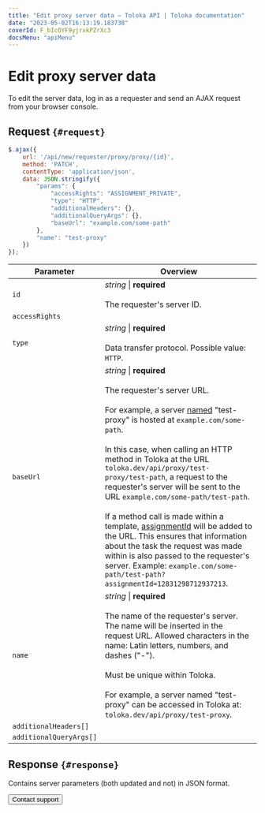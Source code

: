 ```yaml
---
title: "Edit proxy server data — Toloka API | Toloka documentation"
date: "2023-05-02T16:13:19.183738"
coverId: F_bIcOYF9yjrxkPZrXc3
docsMenu: "apiMenu"
---
```



# Edit proxy server data

To edit the server data, log in as a requester and send an AJAX request from your browser console.

## Request `{#request}`

```js
$.ajax({
    url: '/api/new/requester/proxy/proxy/{id}',
    method: 'PATCH',
    contentType: 'application/json',
    data: JSON.stringify({
        "params": {
            "accessRights": "ASSIGNMENT_PRIVATE",
            "type": "HTTP",
            "additionalHeaders": {},
            "additionalQueryArgs": {},
            "baseUrl": "example.com/some-path"
        },
        "name": "test-proxy"
    })
});
```

Parameter | Overview
----- | -----
`id` | _string_ \| **required**<br/><br/>The requester's server ID.
`accessRights` | <HttpproxyEditTable1/>
`type` | _string_ \| **required**<br/><br/>Data transfer protocol. Possible value: `HTTP`.
`baseUrl` | _string_ \| **required**<br/><br/>The requester's server URL.<br/><br/>For example, a server [named](#name) "test-proxy" is hosted at `example.com/some-path`.<br/><br/>In this case, when calling an HTTP method in Toloka at the URL `toloka.dev/api/proxy/test-proxy/test-path`, a request to the requester's server will be sent to the URL `example.com/some-path/test-path`.<br/><br/>If a method call is made within a template, [assignmentId](#assignmentId) will be added to the URL. This ensures that information about the task the request was made within is also passed to the requester's server. Example: `example.com/some-path/test-path?assignmentId=12831298712937213`.
`name` | _string_ \| **required**<br/><br/>The name of the requester's server. The name will be inserted in the request URL. Allowed characters in the name: Latin letters, numbers, and dashes ("-").<br/><br/>Must be unique within Toloka.<br/><br/>For example, a server named "test-proxy" can be accessed in Toloka at: `toloka.dev/api/proxy/test-proxy`.
`additionalHeaders[]` | <HttpproxyEditTable2/>
`additionalQueryArgs[]` | <HttpproxyEditTable3/>

## Response `{#response}`

Contains server parameters (both updated and not) in JSON format.

<Button themeColor="light" view="default" size="l" type="link" url="/docs/guide/troubleshooting/support?form-source=api-httpproxy-edit">Contact support</Button>